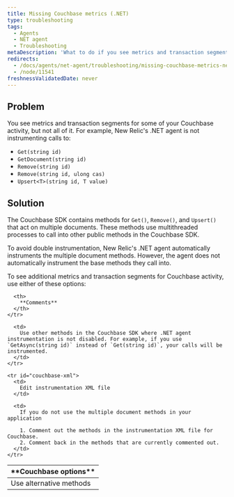 ```yaml
---
title: Missing Couchbase metrics (.NET)
type: troubleshooting
tags:
  - Agents
  - NET agent
  - Troubleshooting
metaDescription: 'What to do if you see metrics and transaction segments for some of your Couchbase activity, but not all of it, such as Get, GetDocument, Remove, Upsert.'
redirects:
  - /docs/agents/net-agent/troubleshooting/missing-couchbase-metrics-net
  - /node/11541
freshnessValidatedDate: never
---
```


## Problem

You see metrics and transaction segments for some of your Couchbase activity, but not all of it. For example, New Relic's .NET agent is not instrumenting calls to:

* `Get(string id)`
* `GetDocument(string id)`
* `Remove(string id)`
* `Remove(string id, ulong cas)`
* `Upsert<T>(string id, T value)`

## Solution

The Couchbase SDK contains methods for `Get()`, `Remove()`, and `Upsert()` that act on multiple documents. These methods use multithreaded processes to call into other public methods in the Couchbase SDK.

To avoid double instrumentation, New Relic's .NET agent automatically instruments the multiple document methods. However, the agent does not automatically instrument the base methods they call into.

To see additional metrics and transaction segments for Couchbase activity, use either of these options:

<table>
  <thead>
    <tr>
      <th>
        **Couchbase options**
      </th>

      <th>
        **Comments**
      </th>
    </tr>
  </thead>

  <tbody>
    <tr id="couchbase-sdk">
      <td>
        Use alternative methods
      </td>

      <td>
        Use other methods in the Couchbase SDK where .NET agent instrumentation is not disabled. For example, if you use `GetAsync(string id)` instead of `Get(string id)`, your calls will be instrumented.
      </td>
    </tr>

    <tr id="couchbase-xml">
      <td>
        Edit instrumentation XML file
      </td>

      <td>
        If you do not use the multiple document methods in your application

        1. Comment out the methods in the instrumentation XML file for Couchbase.
        2. Comment back in the methods that are currently commented out.
      </td>
    </tr>
  </tbody>
</table>
